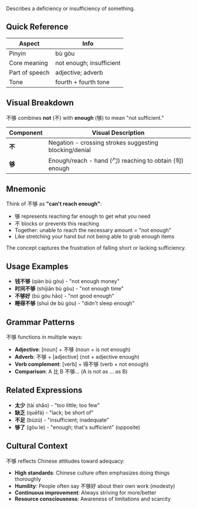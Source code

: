 Describes a deficiency or insufficiency of something.

## Quick Reference

| Aspect         | Info                           |
| -------------- | ------------------------------ |
| Pinyin         | bù gòu                         |
| Core meaning   | not enough; insufficient       |
| Part of speech | adjective; adverb              |
| Tone           | fourth + fourth tone           |

## Visual Breakdown

不够 combines **not** (不) with **enough** (够) to mean "not sufficient."

| Component | Visual Description                                          |
| --------- | ----------------------------------------------------------- |
| **不**    | Negation - crossing strokes suggesting blocking/denial     |
| **够**    | Enough/reach - hand (勹) reaching to obtain (句) enough    |

## Mnemonic

Think of 不够 as **"can't reach enough"**:

- 够 represents reaching far enough to get what you need
- 不 blocks or prevents this reaching
- Together: unable to reach the necessary amount = "not enough"
- Like stretching your hand but not being able to grab enough items

The concept captures the frustration of falling short or lacking sufficiency.

## Usage Examples

- **钱不够** (qián bù gòu) - "not enough money"
- **时间不够** (shíjiān bù gòu) - "not enough time"
- **不够好** (bù gòu hǎo) - "not good enough"
- **睡得不够** (shuì de bù gòu) - "didn't sleep enough"

## Grammar Patterns

不够 functions in multiple ways:

- **Adjective**: [noun] + 不够 (noun + is not enough)
- **Adverb**: 不够 + [adjective] (not + adjective enough)
- **Verb complement**: [verb] + 得不够 (verb + not enough)
- **Comparison**: A 比 B 不够... (A is not as ... as B)

## Related Expressions

- **太少** (tài shǎo) - "too little; too few"
- **缺乏** (quēfá) - "lack; be short of"
- **不足** (bùzú) - "insufficient; inadequate"
- **够了** (gòu le) - "enough; that's sufficient" (opposite)

## Cultural Context

不够 reflects Chinese attitudes toward adequacy:
- **High standards**: Chinese culture often emphasizes doing things thoroughly
- **Humility**: People often say 不够好 about their own work (modesty)
- **Continuous improvement**: Always striving for more/better
- **Resource consciousness**: Awareness of limitations and scarcity
